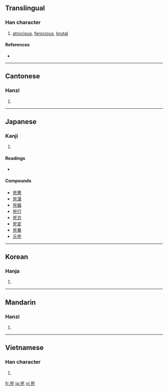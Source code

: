 {{also|凶}}
==Translingual==

===Han character===
{{Han char|rn=10|rad=儿|as=04|sn=6|four=2221<sub>7</sub>|canj=山大竹山 (UKHU)}}

# [[atrocious]], [[ferocious]], [[brutal]]

====References====
* {{Han ref|kx=0124.040|dkj=01348|dj=0260.050|hdz=10268.030|uh=5147|ud=20807|bh=A5FB|bd=42491}}

----

==Cantonese==

===Hanzi===
{{yue-hanzi|jyut=|y=hung1}}

# {{defn|Cantonese|sort=儿04}}

----

==Japanese==

===Kanji===
{{ja-kanji|grade=|rs=儿04}}

# {{defn|Japanese}}

====Readings====
* {{ja-readings|on=[[きょう]] (kyō)|kun=[[おそれる]] (osoreru)}}

====Compounds====
* [[兇悪]]
* [[兇漢]]
* [[兇器]]
* [[兇行]]
* [[兇刃]]
* [[兇変]]
* [[兇暴]]
* [[元兇]]

----

==Korean==

===Hanja===
{{ko-hanja|hangeul=흉|rv=hyung|mr=hyung}}

# {{defn|Korean|sort=儿04}}

----

==Mandarin==

===Hanzi===
{{cmn-hanzi|pin=[[xiōng]] ([[xiong1]])|wg=hsiung<sup>1</sup>}}

# {{defn|Mandarin|sort=儿04}}

----

==Vietnamese==

===Han character===
{{vi-hantu|[[hung]]|rs=儿04}}

# {{defn|Vietnamese|sort=儿04}}

[[fr:兇]]
[[ja:兇]]
[[vi:兇]]